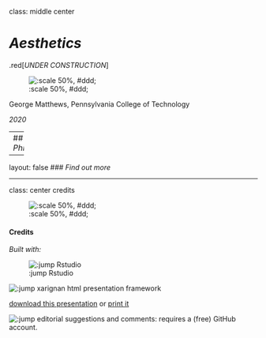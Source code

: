class: middle center

# *Aesthetics*

.red[*UNDER CONSTRUCTION*]

![:scale 50%, #ddd;](img/construction.jpg)

George Matthews, Pennsylvania College of Technology

*2020*

---
## *Art and Philosophy*

---

layout: false
### *Find out more*









---
class: center credits

![:scale 50%, #ddd;](img/01/g-1.jpg)

#### Credits

*Built with:*

![:jump Rstudio](https://rstudio.com/products/rstudio/) 

![:jump xarignan](https://github.com/yihui/xaringan) html presentation framework 

<!-- *Photos by:* -->



[download this presentation](./pdf/07-art.pdf) or [print it](./pdf/07-art-print.pdf)

![:jump editorial suggestions and comments](https://github.com/gwmatthews/philosophy-slideshows/issues): requires a (free) GitHub account.


